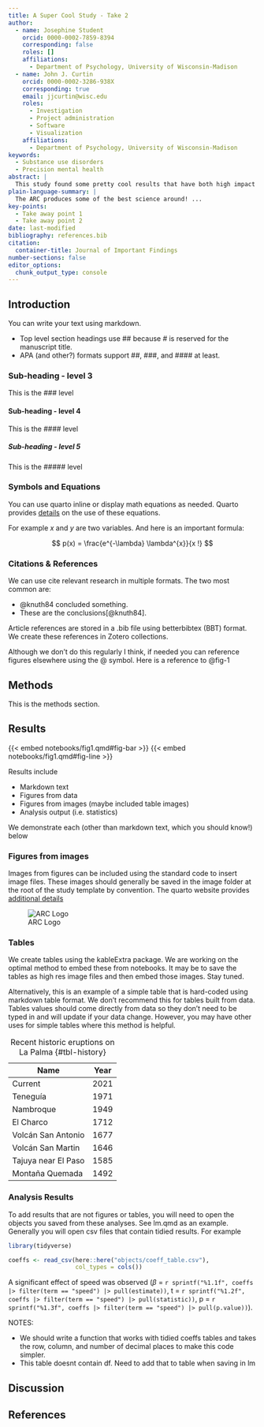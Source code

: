 ```yaml
---
title: A Super Cool Study - Take 2
author:
  - name: Josephine Student 
    orcid: 0000-0002-7859-8394
    corresponding: false
    roles: []
    affiliations:
      - Department of Psychology, University of Wisconsin-Madison
  - name: John J. Curtin 
    orcid: 0000-0002-3286-938X
    corresponding: true
    email: jjcurtin@wisc.edu
    roles:
      - Investigation
      - Project administration
      - Software
      - Visualization
    affiliations:
      - Department of Psychology, University of Wisconsin-Madison 
keywords:
  - Substance use disorders
  - Precision mental health 
abstract: |
  This study found some pretty cool results that have both high impact and important clinical implications.  For example ...
plain-language-summary: |
  The ARC produces some of the best science around! ...
key-points:
  - Take away point 1 
  - Take away point 2
date: last-modified
bibliography: references.bib
citation:
  container-title: Journal of Important Findings 
number-sections: false 
editor_options: 
  chunk_output_type: console
---
```


## Introduction

You can write your text using markdown.  

- Top level section headings use ## because # is reserved for the manuscript title. 
- APA (and other?) formats support ##, ###, and #### at least.


### Sub-heading - level 3

This is the ### level


#### Sub-heading - level 4

This is the #### level


##### Sub-heading - level 5

This is the ##### level


### Symbols and Equations

You can use quarto inline or display math equations as needed.  Quarto provides [details](https://quarto.org/docs/authoring/markdown-basics.html#equations) on the use of these equations.

For example $x$ and $y$ are two variables. And here is an important formula:

$$
p(x) = \frac{e^{-\lambda} \lambda^{x}}{x !}
$$ 


### Citations & References

We can use cite relevant research in multiple formats.  The two most common are: 

- @knuth84 concluded something.  
- These are the conclusions[@knuth84].

Article references are stored in a .bib file using betterbibtex (BBT) format.  We create these references in Zotero collections.

Although we don't do this regularly I think, if needed you can reference figures elsewhere using the @ symbol.   Here is a reference to @fig-1


## Methods

This is the methods section.


## Results

{{< embed notebooks/fig1.qmd#fig-bar >}}
{{< embed notebooks/fig1.qmd#fig-line >}}

Results include

- Markdown text
- Figures from data
- Figures from images (maybe included table images)
- Analysis output (i.e. statistics)

We demonstrate each (other than markdown text, which you should know!) below


### Figures from images

Images from figures can be included using the standard code to insert image files.  These images should generally be saved in the image folder at the root of the study template by convention.  The quarto website provides [additional details](https://quarto.org/docs/authoring/figures.html)

![ARC Logo](images/arc_logo.png){#fig-2}

### Tables

We create tables using the kableExtra package.  We are working on the optimal method to embed these from notebooks.  It may be to save the tables as high res image files and then embed those images.  Stay tuned.

Alternatively, this is an example of a simple table that is hard-coded using markdown table format.  We don't recommend this for tables built from data. Tables values should come directly from data so they don't need to be typed in and will update if your data change.  However, you may have other uses for simple tables where this method is helpful.

| Name                | Year |
|---------------------|------|
| Current             | 2021 |
| Teneguía            | 1971 |
| Nambroque           | 1949 |
| El Charco           | 1712 |
| Volcán San Antonio  | 1677 |
| Volcán San Martin   | 1646 |
| Tajuya near El Paso | 1585 |
| Montaña Quemada     | 1492 |

: Recent historic eruptions on La Palma {#tbl-history}

### Analysis Results

To add results that are not figures or tables, you will need to open the objects you saved from these analyses.  See lm.qmd as an example. Generally you will open csv files that contain tidied results. For example
```r
library(tidyverse)

coeffs <- read_csv(here::here("objects/coeff_table.csv"),
                   col_types = cols())
```

A significant effect of speed was observed ($\beta$ = `r sprintf("%1.1f", coeffs |> filter(term == "speed") |> pull(estimate))`, t = `r sprintf("%1.2f", coeffs |> filter(term == "speed") |> pull(statistic))`, p = `r sprintf("%1.3f", coeffs |> filter(term == "speed") |> pull(p.value))`).

NOTES: 

- We should write a function that works with tidied coeffs tables and takes the row, column, and number of decimal  places to make this code simpler.
- This table doesnt contain df.  Need to add that to table when saving in lm



## Discussion

## References

::: {#refs}
:::



